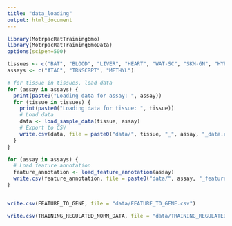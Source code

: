 ```yaml
---
title: "data_loading"
output: html_document
---
```


```r
library(MotrpacRatTraining6mo)
library(MotrpacRatTraining6moData)
options(scipen=500)
```

```r
tissues <- c("BAT", "BLOOD", "LIVER", "HEART", "WAT-SC", "SKM-GN", "HYPOTH")
assays <- c("ATAC", "TRNSCRPT", "METHYL")
```

```r
# for tissue in tissues, load data
for (assay in assays) {
  print(paste0("Loading data for assay: ", assay))
  for (tissue in tissues) {
    print(paste0("Loading data for tissue: ", tissue))
    # Load data
    data <- load_sample_data(tissue, assay)
    # Export to CSV
    write.csv(data, file = paste0("data/", tissue, "_", assay, "_data.csv"))
  }
}

for (assay in assays) {
  # Load feature annotation
  feature_annotation <- load_feature_annotation(assay)
  write.csv(feature_annotation, file = paste0("data/", assay, "_feature_annotation.csv"))
}


write.csv(FEATURE_TO_GENE, file = "data/FEATURE_TO_GENE.csv")
```
```r
write.csv(TRAINING_REGULATED_NORM_DATA, file = "data/TRAINING_REGULATED_NORM_DATA.csv")

```

